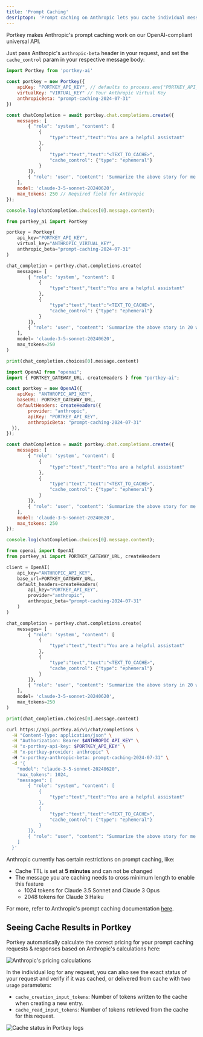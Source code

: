 ```yaml
---
title: 'Prompt Caching'
desriptopn: 'Prompt caching on Anthropic lets you cache individual messages in your request for repeat use. With caching, you can free up your tokens to include more context in your prompt, and also deliver responses significantly faster and cheaper.'
---
```



Portkey makes Anthropic's prompt caching work on our OpenAI-compliant universal API.

Just pass Anthropic's `anthropic-beta` header in your request, and set the `cache_control` param in your respective message body:

<CodeGroup>

```javascript NodeJS
import Portkey from 'portkey-ai'
 
const portkey = new Portkey({
    apiKey: "PORTKEY_API_KEY", // defaults to process.env["PORTKEY_API_KEY"]
    virtualKey: "VIRTUAL_KEY" // Your Anthropic Virtual Key
    anthropicBeta: "prompt-caching-2024-07-31"
})

const chatCompletion = await portkey.chat.completions.create({
    messages: [
        { "role": 'system', "content": [
            { 
                "type":"text","text":"You are a helpful assistant"
            },
            {
                "type":"text","text":"<TEXT_TO_CACHE>", 
                "cache_control": {"type": "ephemeral"}
            }
        ]},
        { "role": 'user', "content": 'Summarize the above story for me in 20 words' }
    ],
    model: 'claude-3-5-sonnet-20240620',
    max_tokens: 250 // Required field for Anthropic
});

console.log(chatCompletion.choices[0].message.content);
```

```python Python
from portkey_ai import Portkey

portkey = Portkey(
    api_key="PORTKEY_API_KEY",
    virtual_key="ANTHROPIC_VIRTUAL_KEY",
    anthropic_beta="prompt-caching-2024-07-31"
)

chat_completion = portkey.chat.completions.create(
    messages= [
        { "role": 'system', "content": [
            {
                "type":"text","text":"You are a helpful assistant"
            },
            {
                "type":"text","text":"<TEXT_TO_CACHE>",
                "cache_control": {"type": "ephemeral"}
            }
        ]},
        { "role": 'user', "content": 'Summarize the above story in 20 words' }
    ],
    model= 'claude-3-5-sonnet-20240620',
    max_tokens=250
)

print(chat_completion.choices[0].message.content)
```

```javascript OpenAI NodeJS
import OpenAI from "openai";
import { PORTKEY_GATEWAY_URL, createHeaders } from "portkey-ai";

const portkey = new OpenAI({
    apiKey: "ANTHROPIC_API_KEY",
    baseURL: PORTKEY_GATEWAY_URL,
    defaultHeaders: createHeaders({
        provider: "anthropic",
        apiKey: "PORTKEY_API_KEY",
        anthropicBeta: "prompt-caching-2024-07-31"
  }),
});

const chatCompletion = await portkey.chat.completions.create({
    messages: [
        { "role": 'system', "content": [
            { 
                "type":"text","text":"You are a helpful assistant"
            },
            {
                "type":"text","text":"<TEXT_TO_CACHE>", 
                "cache_control": {"type": "ephemeral"}
            }
        ]},
        { "role": 'user', "content": 'Summarize the above story for me in 20 words' }
    ],
    model: 'claude-3-5-sonnet-20240620',
    max_tokens: 250
});

console.log(chatCompletion.choices[0].message.content);
```

```python OpenAI Python
from openai import OpenAI
from portkey_ai import PORTKEY_GATEWAY_URL, createHeaders

client = OpenAI(
    api_key="ANTHROPIC_API_KEY",
    base_url=PORTKEY_GATEWAY_URL,
    default_headers=createHeaders(
        api_key="PORTKEY_API_KEY",
        provider="anthropic",
        anthropic_beta="prompt-caching-2024-07-31"
    )
)

chat_completion = portkey.chat.completions.create(
    messages= [
        { "role": 'system', "content": [
            {
                "type":"text","text":"You are a helpful assistant"
            },
            {
                "type":"text","text":"<TEXT_TO_CACHE>",
                "cache_control": {"type": "ephemeral"}
            }
        ]},
        { "role": 'user', "content": 'Summarize the above story in 20 words' }
    ],
    model= 'claude-3-5-sonnet-20240620',
    max_tokens=250
)

print(chat_completion.choices[0].message.content)
```

```bash REST API
curl https://api.portkey.ai/v1/chat/completions \
  -H "Content-Type: application/json" \
  -H "Authorization: Bearer $ANTHROPIC_API_KEY" \
  -H "x-portkey-api-key: $PORTKEY_API_KEY" \
  -H "x-portkey-provider: anthropic" \ 
  -H "x-portkey-anthropic-beta: prompt-caching-2024-07-31" \
  -d '{
    "model": "claude-3-5-sonnet-20240620",
    "max_tokens": 1024,
    "messages": [
        { "role": "system", "content": [
            { 
                "type":"text","text":"You are a helpful assistant"
            },
            {
                "type":"text","text":"<TEXT_TO_CACHE>", 
                "cache_control": {"type": "ephemeral"}
            }
        ]},
        { "role": "user", "content": "Summarize the above story for me in 20 words" }
    ]
  }'
```

</CodeGroup>

<Note>
Anthropic currently has certain restrictions on prompt caching, like:

* Cache TTL is set at **5 minutes** and can not be changed
* The message you are caching needs to cross minimum length to enable this feature
  * 1024 tokens for Claude 3.5 Sonnet and Claude 3 Opus
  * 2048 tokens for Claude 3 Haiku
</Note>

For more, refer to Anthropic's prompt caching documentation [here](https://docs.anthropic.com/en/docs/build-with-claude/prompt-caching).

## Seeing Cache Results in Portkey

Portkey automatically calculate the correct pricing for your prompt caching requests & responses based on Anthropic's calculations here:

<Frame>
  <img src="images/supported-llm/anthropic-prompt-caching-1.png" alt="Anthropic's pricing calculations" />
</Frame>

In the individual log for any request, you can also see the exact status of your request and verify if it was cached, or delivered from cache with two `usage` parameters:

* `cache_creation_input_tokens`: Number of tokens written to the cache when creating a new entry.
* `cache_read_input_tokens`: Number of tokens retrieved from the cache for this request.

<Frame>
  <img src="images/supported-llm/anthropic-prompt-caching-2.png" alt="Cache status in Portkey logs" />
</Frame>

